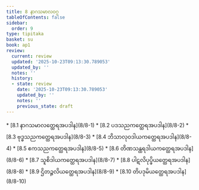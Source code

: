 ```yaml
---
title: 8 နာဂသမာလဝဂ္ဂ
tableOfContents: false
sidebar:
  order: 9
type: tipitaka
basket: su
book: ap1
review:
  current: review
  updated: '2025-10-23T09:13:30.789053'
  updated_by: ''
  notes: ''
  history:
  - state: review
    date: '2025-10-23T09:13:30.789053'
    updated_by: ''
    notes: ''
    previous_state: draft
---
```



<ReviewStatus review={frontmatter.review} showDetails={true} />

<HypothesisAnnotation frontmatter={frontmatter} />

<DynamicBreadcrumb />



<TableOfContents book="ap1" section="8">
* [8.1 နာဂသမာလတ္ထေရအပဒါန](8/8-1)
* [8.2 ပဒသညကတ္ထေရအပဒါန](8/8-2)
* [8.3 ဗုဒ္ဓသညကတ္ထေရအပဒါန](8/8-3)
* [8.4 ဘိသာလုဝဒါယကတ္ထေရအပဒါန](8/8-4)
* [8.5 ဧကသညကတ္ထေရအပဒါန](8/8-5)
* [8.6 တိဏသန္ထရဒါယကတ္ထေရအပဒါန](8/8-6)
* [8.7 သူစိဒါယကတ္ထေရအပဒါန](8/8-7)
* [8.8 ပါဋလိပုပ္ဖိယတ္ထေရအပဒါန](8/8-8)
* [8.9 ဌိတဉ္ဇလိယတ္ထေရအပဒါန](8/8-9)
* [8.10 တိပဒုမိယတ္ထေရအပဒါန](8/8-10)
</TableOfContents>